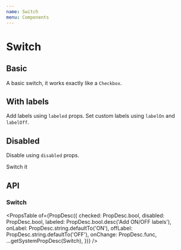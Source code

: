 ```yaml
---
name: Switch
menu: Components
---
```



# Switch

## Basic

A basic switch, it works exactly like a `Checkbox`.

<Playground>
  <Switch />
</Playground>

## With labels

Add labels using `labeled` props. Set custom labels using `labelOn` and `labelOff`.

<Playground>
  <BlockList>
    <Switch labeled />
    <Switch labeled onLabel="I" offLabel="O" />
  </BlockList>
</Playground>

## Disabled

Disable using `disabled` props.

<Playground>
  <FormCheck>
    <Switch id="switchExample1" disabled />
    <FormCheckLabel htmlFor="switchExample1">Switch it</FormCheckLabel>
  </FormCheck>
</Playground>

## API

### Switch

<PropsTable
  of={PropDesc({
    checked: PropDesc.bool,
    disabled: PropDesc.bool,
    labeled: PropDesc.bool.desc('Add ON/OFF labels'),
    onLabel: PropDesc.string.defaultTo('ON'),
    offLabel: PropDesc.string.defaultTo('OFF'),
    onChange: PropDesc.func,
    ...getSystemPropDesc(Switch),
  })}
/>